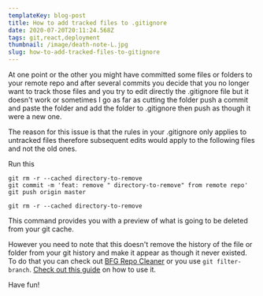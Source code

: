 ```yaml
---
templateKey: blog-post
title: How to add tracked files to .gitignore
date: 2020-07-20T20:11:24.568Z
tags: git,react,deployment
thumbnail: /image/death-note-L.jpg
slug: how-to-add-tracked-files-to-gitignore
---
```


At one point or the other you might have committed some files or folders to your remote repo and after several commits you decide that you no longer want to track those files and you try to edit directly the .gitignore file but it doesn't work or sometimes I go as far as cutting the folder push a commit and paste the folder and add the folder to .gitignore then push as though it were a new one.

The reason for this issue is that the rules in your .gitignore only applies to untracked files therefore subsequent edits would apply to the following files and not the old ones.

Run this 
```
git rm -r --cached directory-to-remove
git commit -m 'feat: remove " directory-to-remove" from remote repo'
git push origin master
```

```
git rm -r --cached directory-to-remove
```
This command provides you with a preview of what is going to be deleted from your git cache.


However you need to note that this doesn't remove the history of the file or folder from your git history and make it appear as though it never existed. To do that you can check out [BFG Repo Cleaner](!https://rtyley.github.io/bfg-repo-cleaner/) or you use `git filter-branch`. [Check out this guide](!https://docs.github.com/en/github/authenticating-to-github/removing-sensitive-data-from-a-repository#using-filter-branchs) on how to use it.

Have fun!